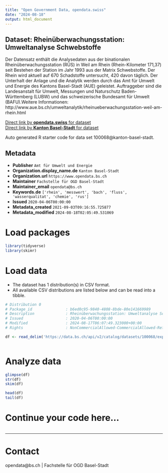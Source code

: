 ```yaml
---
title: "Open Government Data, opendata.swiss"
date: "2024-08-18"
output: html_document
---
```


## Dataset: Rheinüberwachungsstation: Umweltanalyse Schwebstoffe

Der Datensatz enthält die Analysedaten aus der binationalen Rheinüberwachungsstation (RÜS) in Weil am Rhein (Rhein-Kilometer 171,37) seit Bestehen der Station im Jahr 1993 aus der Matrix Schwebstoffe. Der Rhein wird aktuell auf 670 Schadstoffe untersucht, 420 davon täglich. Der Unterhalt der Anlage und die Analytik werden durch das Amt für Umwelt und Energie des Kantons Basel-Stadt (AUE) geleistet. Auftraggeber sind die Landesanstalt für Umwelt, Messungen und Naturschutz Baden-Württemberg (LUBW) und das schweizerische Bundesamt für Umwelt (BAFU).Weitere Informationen: http://www.aue.bs.ch/umweltanalytik/rheinueberwachungsstation-weil-am-rhein.html

[Direct link by **opendata.swiss** for dataset](https://opendata.swiss/de/dataset/rheinuberwachungsstation-umweltanalyse-schwebstoffe1)<br>
[Direct link by **Kanton Basel-Stadt** for dataset](https://data.bs.ch/explore/dataset/100068/)

Auto generated R starter code for data set 100068@kanton-basel-stadt.

## Metadata

- **Publisher** `Amt für Umwelt und Energie`
- **Organization.display_name.de** `Kanton Basel-Stadt`
- **Organization.url** `https://www.opendata.bs.ch`
- **Maintainer** `Fachstelle für OGD Basel-Stadt`
- **Maintainer_email** `opendata@bs.ch`
- **Keywords.de** `['rhein', 'messwert', 'bach', 'fluss', 'wasserqualitat', 'chemie', 'rus']`
- **Issued** `2020-04-06T00:00:00`
- **Metadata_created** `2021-09-03T09:16:55.725877`
- **Metadata_modified** `2024-08-18T02:05:49.531069`


# Load packages

```r

library(tidyverse)
library(skimr)

```

# Load data

-   The dataset has 1 distribution(s) in CSV format.
-   All available CSV distributions are listed below and can be read into a tibble.

```r

# Distribution 0
# Package_id               : b6ed0c95-9840-4808-8bde-80e141669989
# Description              : Rheinüberwachungsstation: Umweltanalyse Schwebstoffe (csv)
# Issued                   : 2020-04-06T00:00:00
# Modified                 : 2024-08-17T06:07:49.323000+00:00
# Rights                   : NonCommercialAllowed-CommercialAllowed-ReferenceRequired

df <- read_delim('https://data.bs.ch/api/v2/catalog/datasets/100068/exports/csv?use_labels=true')



```

# Analyze data

```r

glimpse(df)
str(df)
skim(df)

head(df)
tail(df)

```

# Continue your code here...

```r

```

------------------------------------------------------------------------

# Contact

opendata@bs.ch | Fachstelle für OGD Basel-Stadt
